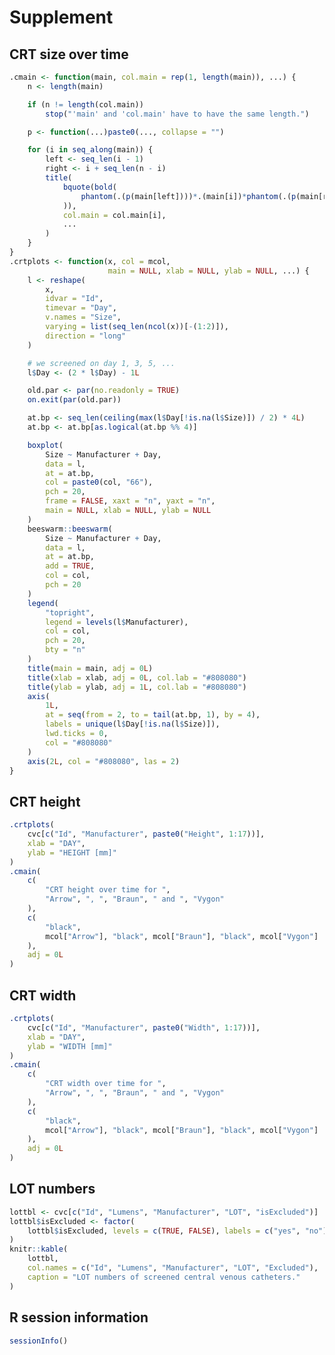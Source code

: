# Supplement

## CRT size over time

```r
.cmain <- function(main, col.main = rep(1, length(main)), ...) {
    n <- length(main)

    if (n != length(col.main))
        stop("'main' and 'col.main' have to have the same length.")

    p <- function(...)paste0(..., collapse = "")

    for (i in seq_along(main)) {
        left <- seq_len(i - 1)
        right <- i + seq_len(n - i)
        title(
            bquote(bold(
                phantom(.(p(main[left])))*.(main[i])*phantom(.(p(main[right])))
            )),
            col.main = col.main[i],
            ...
        )
    }
}
.crtplots <- function(x, col = mcol,
                      main = NULL, xlab = NULL, ylab = NULL, ...) {
    l <- reshape(
        x,
        idvar = "Id",
        timevar = "Day",
        v.names = "Size",
        varying = list(seq_len(ncol(x))[-(1:2)]),
        direction = "long"
    )

    # we screened on day 1, 3, 5, ...
    l$Day <- (2 * l$Day) - 1L

    old.par <- par(no.readonly = TRUE)
    on.exit(par(old.par))

    at.bp <- seq_len(ceiling(max(l$Day[!is.na(l$Size)]) / 2) * 4L)
    at.bp <- at.bp[as.logical(at.bp %% 4)]

    boxplot(
        Size ~ Manufacturer + Day,
        data = l,
        at = at.bp,
        col = paste0(col, "66"),
        pch = 20,
        frame = FALSE, xaxt = "n", yaxt = "n",
        main = NULL, xlab = NULL, ylab = NULL
    )
    beeswarm::beeswarm(
        Size ~ Manufacturer + Day,
        data = l,
        at = at.bp,
        add = TRUE,
        col = col,
        pch = 20
    )
    legend(
        "topright",
        legend = levels(l$Manufacturer),
        col = col,
        pch = 20,
        bty = "n"
    )
    title(main = main, adj = 0L)
    title(xlab = xlab, adj = 0L, col.lab = "#808080")
    title(ylab = ylab, adj = 1L, col.lab = "#808080")
    axis(
        1L,
        at = seq(from = 2, to = tail(at.bp, 1), by = 4),
        labels = unique(l$Day[!is.na(l$Size)]),
        lwd.ticks = 0,
        col = "#808080"
    )
    axis(2L, col = "#808080", las = 2)
}
```

## CRT height

```r
.crtplots(
    cvc[c("Id", "Manufacturer", paste0("Height", 1:17))],
    xlab = "DAY",
    ylab = "HEIGHT [mm]"
)
.cmain(
    c(
        "CRT height over time for ",
        "Arrow", ", ", "Braun", " and ", "Vygon"
    ),
    c(
        "black",
        mcol["Arrow"], "black", mcol["Braun"], "black", mcol["Vygon"]
    ),
    adj = 0L
)
```

## CRT width

```r
.crtplots(
    cvc[c("Id", "Manufacturer", paste0("Width", 1:17))],
    xlab = "DAY",
    ylab = "WIDTH [mm]"
)
.cmain(
    c(
        "CRT width over time for ",
        "Arrow", ", ", "Braun", " and ", "Vygon"
    ),
    c(
        "black",
        mcol["Arrow"], "black", mcol["Braun"], "black", mcol["Vygon"]
    ),
    adj = 0L
)
```

## LOT numbers

```r
lottbl <- cvc[c("Id", "Lumens", "Manufacturer", "LOT", "isExcluded")]
lottbl$isExcluded <- factor(
    lottbl$isExcluded, levels = c(TRUE, FALSE), labels = c("yes", "no")
)
knitr::kable(
    lottbl,
    col.names = c("Id", "Lumens", "Manufacturer", "LOT", "Excluded"),
    caption = "LOT numbers of screened central venous catheters."
)
```

## R session information

```r
sessionInfo()
```
